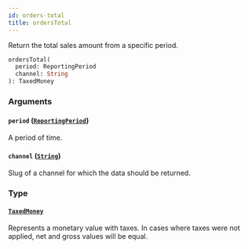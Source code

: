 ```yaml
---
id: orders-total
title: ordersTotal
---
```


Return the total sales amount from a specific period.

```graphql
ordersTotal(
  period: ReportingPeriod
  channel: String
): TaxedMoney

```

### Arguments

#### `period` ([`ReportingPeriod`](/developer/api-reference/enums/reporting-period.mdx))

A period of time.

#### `channel` ([`String`](/developer/api-reference/scalars/string.mdx))

Slug of a channel for which the data should be returned.

### Type

#### [`TaxedMoney`](/developer/api-reference/objects/taxed-money.mdx)

Represents a monetary value with taxes. In cases where taxes were not applied, net and gross values will be equal.

